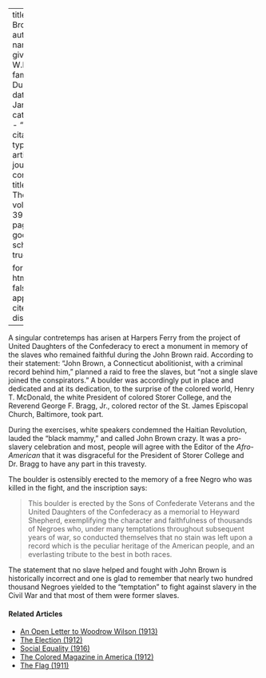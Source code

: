 
---
title: 'John Brown'
author:
  - name:
      given: W.E.B.
      family: Du Bois
date: Jan. 1932
categories: 
  - ""
citation: 
  type: article-journal
  container-title: The Crisis
  volume: 39
  issue: 1
  page: 467
google-scholar: true

format:
  html:
    toc: false
    appendix-cite-as: display
---


A singular contretemps has arisen at Harpers Ferry from the project of United Daughters of the Confederacy to erect a monument in memory of the slaves who remained faithful during the John Brown raid. According to their statement: "John Brown, a Connecticut abolitionist, with a criminal record behind him," planned a raid to free the slaves, but "not a single slave joined the conspirators." A boulder was accordingly put in place and dedicated and at its dedication, to the surprise of the colored world, Henry T. McDonald, the white President of colored Storer College, and the Reverend George F. Bragg, Jr., colored rector of the St. James Episcopal Church, Baltimore, took part.

During the exercises, white speakers condemned the Haitian Revolution, lauded the "black mammy," and called John Brown crazy. It was a pro-slavery celebration and most, people will agree with the Editor of the *Afro-American* that it was disgraceful for the President of Storer College and Dr. Bragg to have any part in this travesty.

The boulder is ostensibly erected to the memory of a free Negro who was killed in the fight, and the inscription says:

> This boulder is erected by the Sons of Confederate Veterans and the United Daughters of the Confederacy as a memorial to Heyward Shepherd, exemplifying the character and faithfulness of thousands of Negroes who, under many temptations throughout subsequent years of war, so conducted themselves that no stain was left upon a record which is the peculiar heritage of the American people, and an everlasting tribute to the best in both races.

The statement that no slave helped and fought with John Brown is historically incorrect and one is glad to remember that nearly two hundred thousand Negroes yielded to the "temptation" to fight against slavery in the Civil War and that most of them were former slaves.

<!-- Similar articles start here -->
<div  class="clear-wrap"></div>

#### Related Articles

* [An Open Letter to Woodrow Wilson (1913)](/Volumes/05/05/open_letter.html)
* [The Election (1912)](/Volumes/05/02/the_election.html)
* [Social Equality (1916)](/Volumes/12/01/social_equality.html)
* [The Colored Magazine in America (1912)](/Volumes/05/01/colored-magazine.html)
* [The Flag (1911)](/Volumes/02/03/flag.html)

<!-- Similar articles end here -->